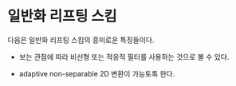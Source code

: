 # 일반화 리프팅 스킴 {#glifting}

다음은 일반화 리프팅 스킴의 흥미로운 특징들이다.

- 보는 관점에 따라 비선형 또는 적응적 필터를 사용하는 것으로 볼 수 있다.

- adaptive non-separable 2D 변환이 가능토록 한다.
